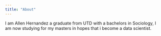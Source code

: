 ```yaml
---
title: "About"
---
```


I am Allen Hernandez a graduate from UTD with a bachelors in Sociology, I am now studying for my masters in hopes that i become a data scientist.
